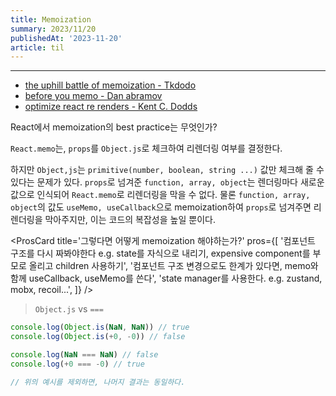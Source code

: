 ```yaml
---
title: Memoization
summary: 2023/11/20
publishedAt: '2023-11-20'
article: til
---
```


---

- [the uphill battle of memoization - Tkdodo](https://tkdodo.eu/blog/the-uphill-battle-of-memoization)
- [before you memo - Dan abramov](https://overreacted.io/before-you-memo/)
- [optimize react re renders - Kent C. Dodds](https://kentcdodds.com/blog/optimize-react-re-renders)

React에서 memoization의 best practice는 무엇인가?

<Callout emoji='✔️'>`React.memo`는, `props`를 `Object.js`로 체크하여 리렌더링 여부를 결정한다.</Callout>

하지만 `Object,js`는 `primitive(number, boolean, string ...)` 값만 체크해 줄 수 있다는 문제가 있다. `props`로 넘겨준 `function, array, object`는 렌더링마다 새로운 값으로 인식되어 `React.memo`로 리렌더링을 막을 수 없다. 물론 `function, array, object`의 값도 `useMemo, useCallback`으로 memoization하여 `props`로 넘겨주면 리렌더링을 막아주지만, 이는 코드의 복잡성을 높일 뿐이다.

<ProsCard
  title='그렇다면 어떻게 memoization 해야하는가?'
  pros={[
    '컴포넌트 구조를 다시 짜봐야한다 e.g. state를 자식으로 내리기, expensive component를 부모로 올리고  children 사용하기',
    '컴포넌트 구조 변경으로도 한계가 있다면, memo와 함께 useCallback, useMemo를 쓴다',
    'state manager를 사용한다. e.g. zustand, mobx, recoil...',
  ]}
/>

> `Object.js` vs `===`

```js title="javascript"
console.log(Object.is(NaN, NaN)) // true
console.log(Object.is(+0, -0)) // false

console.log(NaN === NaN) // false
console.log(+0 === -0) // true

// 위의 예시를 제외하면, 나머지 결과는 동일하다.
```
